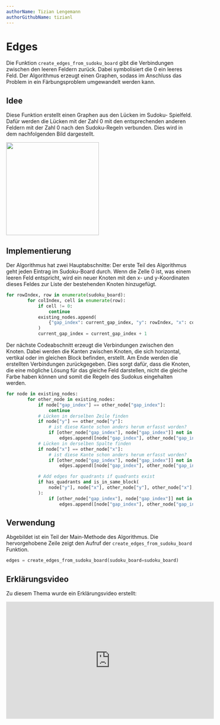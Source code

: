```yaml
---
authorName: Tizian Lengemann
authorGithubName: tizianl
---
```


# Edges

Die Funktion `create_edges_from_sudoku_board` gibt die Verbindungen zwischen den leeren Feldern zurück. Dabei symbolisiert die 0 ein leeres Feld. Der Algorithmus erzeugt einen Graphen, sodass im Anschluss das Problem in ein Färbungsproblem umgewandelt werden kann.

## Idee


Diese Funktion erstellt einen Graphen aus den Lücken im Sudoku- Spielfeld.
Dafür werden die Lücken mit der Zahl 0 mit den entsprechenden anderen Feldern mit der Zahl 0 nach den Sudoku-Regeln verbunden. Dies wird in dem nachfolgenden Bild dargestellt. 

<img width="250px" src="../../Edgesbild1.JPG" />


## Implementierung


Der Algorithmus hat zwei Hauptabschnitte:
Der erste Teil des Algorithmus geht jeden Eintrag im Sudoku-Board durch.  Wenn die Zelle 0 ist, was einem leeren Feld entspricht, wird ein neuer Knoten mit den x- und y-Koordinaten dieses Feldes zur Liste der bestehenden Knoten hinzugefügt. 
```python
for rowIndex, row in enumerate(sudoku_board):
        for colIndex, cell in enumerate(row):
            if cell != 0:
                continue
            existing_nodes.append(
                {"gap_index": current_gap_index, "y": rowIndex, "x": colIndex}
            )
            current_gap_index = current_gap_index + 1
```

Der nächste Codeabschnitt erzeugt die Verbindungen zwischen den Knoten. Dabei werden die Kanten zwischen Knoten, die sich horizontal, vertikal oder im gleichen Block befinden, erstellt.
Am Ende werden die erstellten Verbindungen zurückgegeben. Dies sorgt dafür, dass die Knoten, die eine mögliche Lösung für das gleiche Feld darstellen, nicht die gleiche Farbe haben können und somit die Regeln des Sudokus eingehalten werden.

```python
for node in existing_nodes:
        for other_node in existing_nodes:
            if node["gap_index"] == other_node["gap_index"]:
                continue
            # Lücken in derselben Zeile finden
            if node["y"] == other_node["y"]:
                # ist diese Kante schon anders herum erfasst worden?
                if [other_node["gap_index"], node["gap_index"]] not in edges:
                    edges.append([node["gap_index"], other_node["gap_index"]])
            # Lücken in derselben Spalte finden
            if node["x"] == other_node["x"]:
                # ist diese Kante schon anders herum erfasst worden?
                if [other_node["gap_index"], node["gap_index"]] not in edges:
                    edges.append([node["gap_index"], other_node["gap_index"]])

            # Add edges for quadrants if quadrants exist
            if has_quadrants and is_in_same_block(
                node["y"], node["x"], other_node["y"], other_node["x"], len(sudoku_board)
            ):
                if [other_node["gap_index"], node["gap_index"]] not in edges and [node["gap_index"], other_node["gap_index"]] not in edges:
                    edges.append([node["gap_index"], other_node["gap_index"]])
```

## Verwendung

Abgebildet ist ein Teil der Main-Methode des Algorithmus. Die hervorgehobene Zeile zeigt den Aufruf der `create_edges_from_sudoku_board` Funktion.

```python
edges = create_edges_from_sudoku_board(sudoku_board=sudoku_board)
```

## Erklärungsvideo
Zu diesem Thema wurde ein Erklärungsvideo erstellt:

<iframe width="560" height="315" src="https://www.youtube.com/embed/CQYQqEempaI" title="YouTube video player" frameborder="0" allow="accelerometer; autoplay; clipboard-write; encrypted-media; gyroscope; picture-in-picture; web-share" allowfullscreen></iframe>